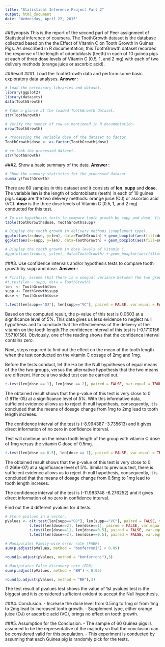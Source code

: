 ```yaml
---
title: "Statistical Inference Project Part 2"
output: html_document
date: "Wednesday, April 22, 2015"
---
```



##Synopsis
This is the report of the second part of Peer assignment of Statistical inference of coursera.
The ToothGrowth dataset is the database collected based on the the Effect of Vitamin C on Tooth Growth in Guinea Pigs.
As described in R documentation, this ToothGrowth dataset recorded the response of the length of odontoblasts (teeth) in each of 10 guinea pigs at each of three dose levels of Vitamin C (0.5, 1, and 2 mg) with each of two delivery methods (orange juice or ascorbic acid).


##Result
###1. Load the ToothGrowth data and perform some basic exploratory data analyses.
**Answer :** 

```r
# load the neccessary libraries and dataset.
library(ggplot2)
library(datasets)
data(ToothGrowth)

# Take a glance at the loaded ToothGrowth dataset.
str(ToothGrowth)

# Verify the number of row as mentioned in R documentation.
nrow(ToothGrowth)

# Processing the variable dose of the dataset to factor.
ToothGrowth$dose <- as.factor(ToothGrowth$dose)

# re-look the processed dataset.
str(ToothGrowth)

```


###2. Show a basic summary of the data.
**Answer :** 

```r
# Show the summary statistics for the processed dataset.
summary(ToothGrowth)
```

There are 60 samples in this dataset and it consists of **len**, **supp** and **dose**.
The variable **len** is the length of odontoblasts (teeth) in each of 10 guinea pigs.
**supp** are the two delivery methods: orange juice (OJ) or ascorbic acid (VC).
**dose** is the three dose levels of Vitamin C (0.5, 1, and 2 mg) conducted for this test.

 

```r
# To use hypothesis tests to compare tooth growth by supp and dose, firstly split the cases into different dose levels and delivery methods.
table(ToothGrowth$dose, ToothGrowth$supp)
```


```r
# Display the tooth growth in delivery methods (supplement type).
ggplot(aes(x=dose, y=len), data=ToothGrowth) + geom_boxplot(aes(fill=dose))
ggplot(aes(x=supp, y=len), data=ToothGrowth) + geom_boxplot(aes(fill=supp))
```


```r
# Display the tooth growth in dose levels of Vitamin C.
#ggplot(aes(x=dose, y=len), data=ToothGrowth) + geom_boxplot(aes(fill=supp))

```

###3. Use confidence intervals and/or hypothesis tests to compare tooth growth by supp and dose. 
**Answer :** 

```r
# Firstly, assume that there is a unequal variance between the two group of testing, supp and dose, in this toothGrowth dataset.
#t.test(len ~ supp, data = ToothGrowth)
len  <- ToothGrowth$len
supp <- ToothGrowth$supp
dose <- ToothGrowth$dose

t.test(len[supp=="OJ"], len[supp=="VC"], paired = FALSE, var.equal = FALSE)
```

Based on the computed result, the p-value of this test is 0.0603 at a significance level of 5%.
This data gives us less evidence to neglect null hypothesis and to conclude that the effectiveness of the delivery of the vitamin on the tooth length.The confidence interval of this test is (-0.1710156  7.5710156). Obviously, one of the reading shows that the confidence interval contains zero.

Next, steps required to find out the effect on the mean of the tooth length when the test conducted on the vitamin C dosage of 2mg and 1mg.

Before the tests conduct, let the Ho be the Null hypotheses of equal means of the the two groups, versus the alternative hypothesis that the two means are different. Hence a two sided test can be carried out.

```r
t.test(len[dose == 1], len[dose == 2], paired = FALSE, var.equal = TRUE)

```


The obtained result shows that the p-value of this test is very close to 0 (1.811e-05) at a significance level of 5%.
With this informative data, sufficient evidence allows us to reject th null hypothesis, consequently, it is concluded that
the means of dosage change from 1mg to 2mg lead to tooth length increses.

The confidence interval of the test is (-8.994387 -3.735613) and it gives direct information of no zero in confidence interval.

Test will continue on the mean tooth length of the group with vitamin C dose of 1mg versus the vitamin C dose of 0.5mg.
```r
t.test(len[dose == 0.5], len[dose == 1], paired = FALSE, var.equal = TRUE)

```

The obtained result shows that the p-value of this test is very close to 0 (1.266e-07) at a significance level of 5%.
Similar to previous test, there is sufficient evidence allows us to reject th null hypothesis, consequently, it is concluded that
the means of dosage change from 0.5mg to 1mg lead to tooth length increses.

The confidence interval of the test is (-11.983748  -6.276252) and it gives direct information of no zero in confidence interval.


Find out the 4 different pvalues for 4 tests.

```r
# Store pvalues in a vector.
pValues <- c(t.test(len[supp=="OJ"], len[supp=="VC"], paired = FALSE, var.equal = FALSE)$p.value,
           t.test(len[dose==2], len[dose==1], paired = FALSE, var.equal = TRUE)$p.value,
           t.test(len[dose==1], len[dose==0.5], paired = FALSE, var.equal = TRUE)$p.value,
           t.test(len[dose==2], len[dose==0.5], paired = FALSE, var.equal = TRUE)$p.value)

# Manipulates Family-wise error rate (FWER)
sum(p.adjust(pValues, method = "bonferroni") < 0.05)

round(p.adjust(pValues, method = "bonferroni"),3)

# Manipulates False discovery rate (FDR)
sum(p.adjust(pValues, method = "BH") < 0.05)

round(p.adjust(pValues, method = "BH"),3)
```
The test result of pvalues test shows the value of 1st pvalues test is the biggest and it is considered sufficient evident to accept the Null hypothesis.

###4. Conclusion.
- Increase the dose level from 0.5mg to 1mg or from 1mg to 2mg lead to increased tooth growth.
- Supplement type, either orange juice (OJ) or ascorbic acid (VC),  brings no effect on tooth growth.

###5. Assumption for the Conclusion.
- The sample of 60 Guinea pigs is assumed to be the representative of the majority so that the conclusion can be considered valid for this population.
- This experiment is conducted by assuming that each Guinea pig is randomly pick for the tests.

